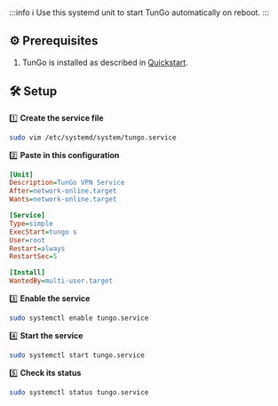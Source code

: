 :::info
ℹ️ Use this systemd unit to start TunGo automatically on reboot.
:::

## ⚙️ Prerequisites

1) TunGo is installed as described in [Quickstart](/docs/QuickStart#%EF%B8%8F-server-setup).


## 🛠️ Setup

1️⃣ **Create the service file**

```bash
sudo vim /etc/systemd/system/tungo.service
```

2️⃣ **Paste in this configuration**

```ini
[Unit]
Description=TunGo VPN Service
After=network-online.target
Wants=network-online.target

[Service]
Type=simple
ExecStart=tungo s
User=root
Restart=always
RestartSec=5

[Install]
WantedBy=multi-user.target
```

3️⃣ **Enable the service**

```bash
sudo systemctl enable tungo.service
```

4️⃣ **Start the service**

```bash
sudo systemctl start tungo.service
```

5️⃣ **Check its status**

```bash
sudo systemctl status tungo.service
```